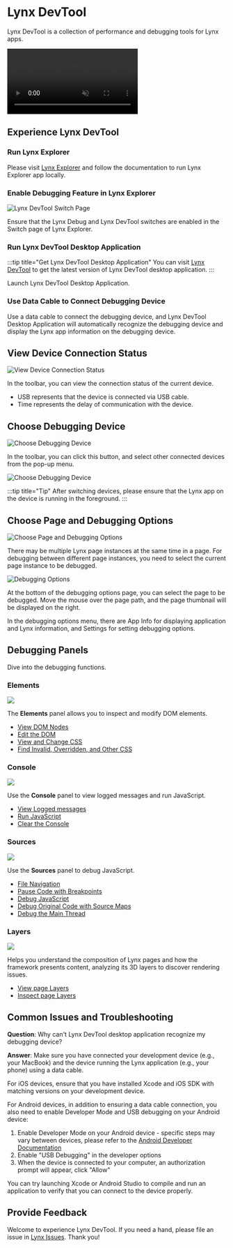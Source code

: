 
# Lynx DevTool

Lynx DevTool is a collection of performance and debugging tools for Lynx apps.

<video src="/assets/devtool-overview.mp4" loop autoPlay muted></video>

## Experience Lynx DevTool

### Run Lynx Explorer

Please visit [Lynx Explorer](/guide/start/quick-start.html) and follow the documentation to run Lynx Explorer app locally.

### Enable Debugging Feature in Lynx Explorer

<img
  src="/assets/doc/debugging-devtool-switch-en-ios.png"
  alt="Lynx DevTool Switch Page"
  width={200}
/>

Ensure that the Lynx Debug and Lynx DevTool switches are enabled in the Switch page of Lynx Explorer.

### Run Lynx DevTool Desktop Application

:::tip title="Get Lynx DevTool Desktop Application"
You can visit [Lynx DevTool](https://github.com/lynx-family/lynx-devtool/releases) to get the latest version of Lynx DevTool desktop application.
:::

Launch Lynx DevTool Desktop Application.

### Use Data Cable to Connect Debugging Device

Use a data cable to connect the debugging device, and Lynx DevTool Desktop Application will automatically recognize the debugging device and display the Lynx app information on the debugging device.

## View Device Connection Status

<img
  src="/assets/doc/debugging-using-devtool-toolbar-connection.png"
  alt="View Device Connection Status"
  width={400}
/>

In the toolbar, you can view the connection status of the current device.

- USB represents that the device is connected via USB cable.
- Time represents the delay of communication with the device.

## Choose Debugging Device

<img
  src="/assets/doc/debugging-using-devtool-toolbar-choose-device.png"
  alt="Choose Debugging Device"
  width={400}
/>

In the toolbar, you can click this button, and select other connected devices from the pop-up menu.

<img
  src="/assets/doc/debugging-device-menu.png"
  alt="Choose Debugging Device"
  width={140}
/>

:::tip title="Tip"
After switching devices, please ensure that the Lynx app on the device is running in the foreground.
:::

## Choose Page and Debugging Options

<img
  src="/assets/doc/debugging-using-devtool-toolbar-card-settings.png"
  alt="Choose Page and Debugging Options"
  width={400}
/>

There may be multiple Lynx page instances at the same time in a page.
For debugging between different page instances,
you need to select the current page instance to be debugged.

<img
  src="/assets/doc/debugging-setting-menu.png"
  alt="Debugging Options"
  width={200}
/>

At the bottom of the debugging options page, you can select the page to be debugged.
Move the mouse over the page path, and the page thumbnail will be displayed on the right.

In the debugging options menu, there are App Info for displaying application and Lynx information,
and Settings for setting debugging options.

## Debugging Panels

Dive into the debugging functions.

### Elements

![](/assets/doc/debugging-panel-elements.png)

The **Elements** panel allows you to inspect and modify DOM elements.

- [View DOM Nodes](/guide/debugging/lynx-devtool/elements-panel#view-dom-nodes)
- [Edit the DOM](/guide/debugging/lynx-devtool/elements-panel#edit-the-dom)
- [View and Change CSS](/guide/debugging/lynx-devtool/elements-panel#view-and-change-css)
- [Find Invalid, Overridden, and Other CSS](/guide/debugging/lynx-devtool/elements-panel#find-invalid-overridden-and-other-css)

### Console

![](/assets/doc/debugging-panel-console.png)

Use the **Console** panel to view logged messages and run JavaScript.

- [View Logged messages](/guide/debugging/lynx-devtool/console-panel#view-logged-messages)
- [Run JavaScript](/guide/debugging/lynx-devtool/console-panel#run-javascript)
- [Clear the Console](/guide/debugging/lynx-devtool/console-panel#clear-the-console)

### Sources

![](/assets/doc/debugging-panel-sources.png)

Use the **Sources** panel to debug JavaScript.

- [File Navigation](/guide/debugging/lynx-devtool/sources-panel#file-navigation)
- [Pause Code with Breakpoints](/guide/debugging/lynx-devtool/sources-panel#pause-code-with-breakpoints)
- [Debug JavaScript](/guide/debugging/lynx-devtool/sources-panel#debug-javascript)
- [Debug Original Code with Source Maps](/guide/debugging/lynx-devtool/sources-panel#debug-original-code-with-source-maps)
- [Debug the Main Thread](/guide/debugging/lynx-devtool/sources-panel#debug-the-main-thread)

### Layers

![](/assets/doc/debugging-panel-layers.png)

Helps you understand the composition of Lynx pages and how the framework presents content, analyzing its 3D layers to discover rendering issues.

- [View page Layers](/guide/debugging/lynx-devtool/layers-panel#view-page-layers)
- [Inspect page Layers](/guide/debugging/lynx-devtool/layers-panel#inspect-page-layers)

## Common Issues and Troubleshooting

**Question**: Why can't Lynx DevTool desktop application recognize my debugging device?

**Answer**: Make sure you have connected your development device (e.g., your MacBook) and the device running the Lynx application (e.g., your phone) using a data cable.

For iOS devices, ensure that you have installed Xcode and iOS SDK with matching versions on your development device.

For Android devices, in addition to ensuring a data cable connection, you also need to enable Developer Mode and USB debugging on your Android device:

1. Enable Developer Mode on your Android device - specific steps may vary between devices, please refer to the [Android Developer Documentation](https://developer.android.com/studio/debug/dev-options)
2. Enable "USB Debugging" in the developer options
3. When the device is connected to your computer, an authorization prompt will appear, click "Allow"

You can try launching Xcode or Android Studio to compile and run an application to verify that you can connect to the device properly.

## Provide Feedback

Welcome to experience Lynx DevTool. If you need a hand, please file an issue in [Lynx Issues](https://github.com/lynx-family/lynx-devtool/issues). Thank you!
